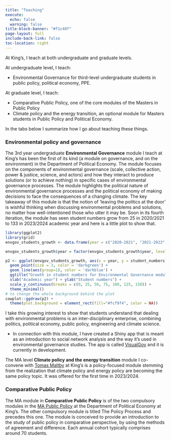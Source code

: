 ```yaml
---
title: "Teaching"
execute:
  echo: false
  warning: false
title-block-banner: "#f1c40f"
page-layout: full
include-back-link: false
toc-location: right
---
```

<style>

title-block-header {
  margin-block-end: 1rem;
  position: relative;
  margin-top: -1px;
  height: 80px;
}

.quarto-title-banner {
  margin-block-end: 1rem;
  position: relative;
  margin-top: -20px;
  height: 85%;
}

</style>
At King's, I teach at both undergraduate and graduate levels.

At undergraduate level, I teach:

-   Environmental Governance for third-level undergraduate students in public policy, political economy, PPE.

At graduate level, I teach:

-   Comparative Public Policy, one of the core modules of the Masters in Public Policy
-   Climate policy and the energy transition, an optional module for Masters students in Public Policy and Political Economy.

In the tabs below I summarize how I go about teaching these things.

::: panel-tabset
### Environmental policy and governance

The 3rd year undergraduate **Environmental Governance** module I teach at King's has been the first of its kind (a module on governance, and on the environment) in the Department of Political Economy. The module focuses on the components of environmental governance (scale, collective action, power & justice, science, and actors) and how they interact to produce solutions (or to achieve nothing) in specific cases of environmental governance processes. The module highlights the political nature of environmental governance processes and the political economy of making decisions to face the consequences of a changing climate. The key takeaway of this module is that the notion of 'leaving the politics at the door' is wishful thinking when discussing environmental problems and solutions, no matter how well-intentioned those who utter it may be. 
Soon in its fourth iteration, the module has seen student numbers grow from 25 in 2020/2021 to 133 in 2023/2024 academic year and here is a little plot to show that.

```r

library(ggplot2)
library(grid)
envgov_students_growth <- data.frame(year = c("2020-2021", "2021-2022", "2022-2023", "2023-2024"), student_numbers = c(25, 55, 67, 148))

envgov_students_growth$year = factor(envgov_students_growth$year, levels=sort(unique(envgov_students_growth$year)), ordered=TRUE)

p2 <- ggplot(envgov_students_growth, aes(x = year, y = student_numbers)) +
  geom_point(size = 3, color = 'darkgreen') +
  geom_line(aes(group=1), color = 'darkblue') +
  ggtitle("Growth in student numbers for Environmental Governance module") +
  xlab("Academic year") + ylab("Student numbers") +
  scale_y_continuous(breaks = c(0, 25, 50, 75, 100, 125, 150)) +
  theme_minimal()
# to change the whole background behind the plot
cowplot::ggdraw(p2) + 
  theme(plot.background = element_rect(fill="#fcf9f4", color = NA))


```

I take this growing interest to show that students understand that dealing with environmental problems is an inter-disciplinary enterprise, combining politics, political economy, public policy, engineering and climate science.

-   In connection with this module, I have created a Shiny app that is meant as an introduction to social network analysis and the way it's used in environmental governance studies. The app is called [VisualGov](https://fpvdpe.shinyapps.io/visual_gov/) and it is currently in development.

The MA level **Climate policy and the energy transition** module I co-convene with [Tomas Maltby](https://scholar.google.com/citations?user=1ZMuxKEAAAAJ&hl=en) at King's is a policy-focused module stemming from the realization that climate policy and energy policy are becoming the same policy topic. It was offered for the first time in 2023/2024.

### Comparative Public Policy

The MA module in **Comparative Public Policy** is of the two compulsory modules in the [MA Public Policy](https://www.kcl.ac.uk/study/postgraduate-taught/courses/public-policy-ma) at the Department of Political Economy at King's. The other compulsory module is titled The Policy Process and precedes this one. The module is conceived to provide an introduction to the study of public policy in comparative perspective, by using the methods of agreement and difference. Each annual cohort typically comprises around 70 students. 


:::
